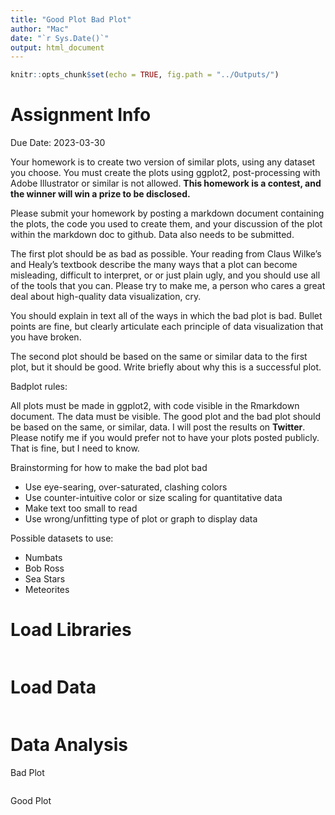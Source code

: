 ```yaml
---
title: "Good Plot Bad Plot"
author: "Mac"
date: "`r Sys.Date()`"
output: html_document
---
```


```r
knitr::opts_chunk$set(echo = TRUE, fig.path = "../Outputs/")
```

# Assignment Info

Due Date: 2023-03-30


Your homework is to create two version of similar plots, using any dataset you choose. You must create the plots using ggplot2, post-processing with Adobe Illustrator or similar is not allowed. **This homework is a contest, and the winner will win a prize to be disclosed.**

Please submit your homework by posting a markdown document containing the plots, the code you used to create them, and your discussion of the plot within the markdown doc to github. Data also needs to be submitted.

The first plot should be as bad as possible. Your reading from Claus Wilke’s and Healy's textbook describe the many ways that a plot can become misleading, difficult to interpret, or or just plain ugly, and you should use all of the tools that you can. Please try to make me, a person who cares a great deal about high-quality data visualization, cry.

You should explain in text all of the ways in which the bad plot is bad. Bullet points are fine, but clearly articulate each principle of data visualization that you have broken.

The second plot should be based on the same or similar data to the first plot, but it should be good. Write briefly about why this is a successful plot.


Badplot rules:

All plots must be made in ggplot2, with code visible in the Rmarkdown document.
The data must be visible.
The good plot and the bad plot should be based on the same, or similar, data.
I will post the results on **Twitter**. Please notify me if you would prefer not to have your plots posted publicly. That is fine, but I need to know.


Brainstorming for how to make the bad plot bad

- Use eye-searing, over-saturated, clashing colors
- Use counter-intuitive color or size scaling for quantitative data
- Make text too small to read
- Use wrong/unfitting type of plot or graph to display data


Possible datasets to use:

- Numbats
- Bob Ross
- Sea Stars
- Meteorites

# Load Libraries

```r

```

# Load Data

```r

```

# Data Analysis

Bad Plot

```r

```

Good Plot

```r

```

